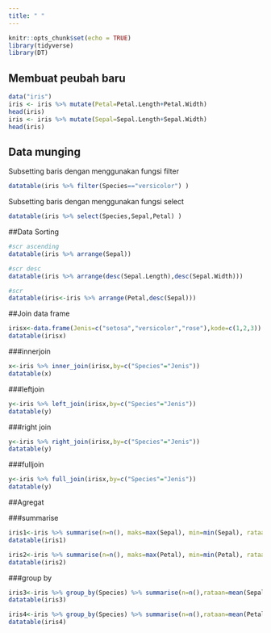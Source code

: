 ```yaml
---
title: " "
---
```


```r
knitr::opts_chunk$set(echo = TRUE)
library(tidyverse)
library(DT)
```

## Membuat peubah baru
```r
data("iris")
iris <- iris %>% mutate(Petal=Petal.Length+Petal.Width)
head(iris)
iris <- iris %>% mutate(Sepal=Sepal.Length+Sepal.Width)
head(iris)
```

## Data munging

Subsetting baris dengan menggunakan fungsi filter

```r
datatable(iris %>% filter(Species=="versicolor") )
```


Subsetting baris dengan menggunakan fungsi select

```r
datatable(iris %>% select(Species,Sepal,Petal) )
```


##Data Sorting

```r
#scr ascending
datatable(iris %>% arrange(Sepal))
```

```r
#scr desc
datatable(iris %>% arrange(desc(Sepal.Length),desc(Sepal.Width)))
```

```r
#scr
datatable(iris<-iris %>% arrange(Petal,desc(Sepal)))
```


##Join data frame

```r
irisx<-data.frame(Jenis=c("setosa","versicolor","rose"),kode=c(1,2,3))
datatable(irisx)
```

###innerjoin

```r
x<-iris %>% inner_join(irisx,by=c("Species"="Jenis"))
datatable(x)
```

###leftjoin

```r
y<-iris %>% left_join(irisx,by=c("Species"="Jenis"))
datatable(y)
```

###right join

```r
y<-iris %>% right_join(irisx,by=c("Species"="Jenis"))
datatable(y)
```

###fulljoin

```r
y<-iris %>% full_join(irisx,by=c("Species"="Jenis"))
datatable(y)
```

##Agregat

###summarise

```r
iris1<-iris %>% summarise(n=n(), maks=max(Sepal), min=min(Sepal), rataan=mean(Sepal))
datatable(iris1)
```

```r
iris2<-iris %>% summarise(n=n(), maks=max(Petal), min=min(Petal), rataan=mean(Petal))
datatable(iris2)
```


###group by

```r
iris3<-iris %>% group_by(Species) %>% summarise(n=n(),rataan=mean(Sepal),s=sd(Sepal))
datatable(iris3)
```

```r
iris4<-iris %>% group_by(Species) %>% summarise(n=n(),rataan=mean(Petal),s=sd(Petal))
datatable(iris4)
```

